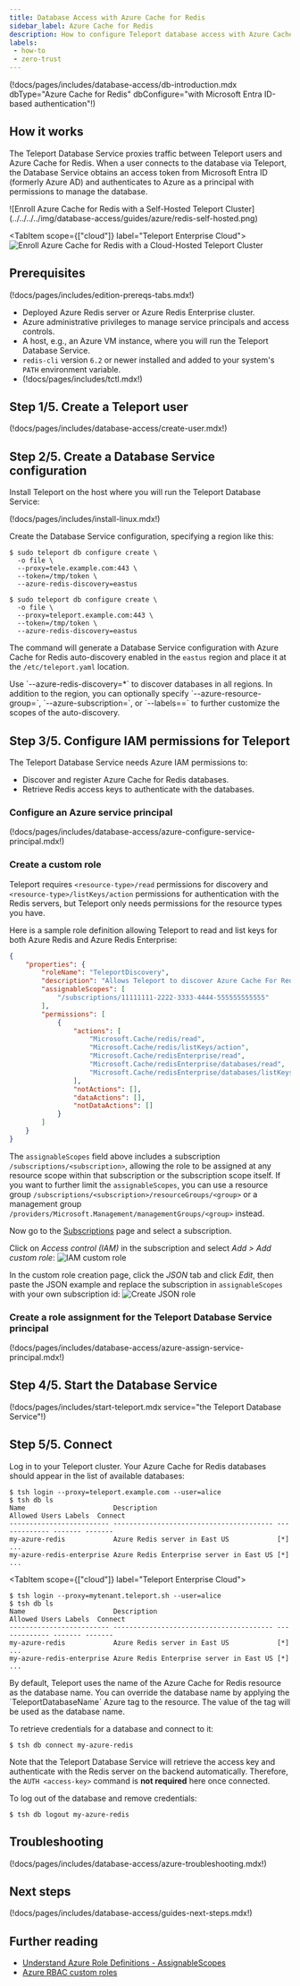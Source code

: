 ```yaml
---
title: Database Access with Azure Cache for Redis
sidebar_label: Azure Cache for Redis
description: How to configure Teleport database access with Azure Cache for Redis
labels:
 - how-to
 - zero-trust
---
```


(!docs/pages/includes/database-access/db-introduction.mdx dbType="Azure Cache for Redis" dbConfigure="with Microsoft Entra ID-based authentication"!)

## How it works

The Teleport Database Service proxies traffic between Teleport users and Azure
Cache for Redis. When a user connects to the database via Teleport, the Database
Service obtains an access token from Microsoft Entra ID (formerly Azure AD) and
authenticates to Azure as a principal with permissions to manage the database.

<Tabs>
<TabItem scope={["oss", "enterprise"]} label="Self-Hosted">
![Enroll Azure Cache for Redis with a Self-Hosted Teleport Cluster](../../../../img/database-access/guides/azure/redis-self-hosted.png)
</TabItem>

<TabItem scope={["cloud"]} label="Teleport Enterprise Cloud">
![Enroll Azure Cache for Redis with a Cloud-Hosted Teleport Cluster](../../../../img/database-access/guides/azure/redis-cloud.png)
</TabItem>

</Tabs>

## Prerequisites

(!docs/pages/includes/edition-prereqs-tabs.mdx!)

- Deployed Azure Redis server or Azure Redis Enterprise cluster.
- Azure administrative privileges to manage service principals and access
  controls.
- A host, e.g., an Azure VM instance, where you will run the Teleport Database
  Service.
- `redis-cli` version `6.2` or newer installed and added to your system's
  `PATH` environment variable.
- (!docs/pages/includes/tctl.mdx!)

## Step 1/5. Create a Teleport user

(!docs/pages/includes/database-access/create-user.mdx!)

## Step 2/5. Create a Database Service configuration

Install Teleport on the host where you will run the Teleport Database Service:

(!docs/pages/includes/install-linux.mdx!)

Create the Database Service configuration, specifying a region like this:

<Tabs>
<TabItem scope={["oss", "enterprise"]} label="Self-Hosted">

```code
$ sudo teleport db configure create \
  -o file \
  --proxy=tele.example.com:443 \
  --token=/tmp/token \
  --azure-redis-discovery=eastus
```
</TabItem>
<TabItem scope={["cloud"]} label="Teleport Enterprise Cloud">

```code
$ sudo teleport db configure create \
  -o file \
  --proxy=teleport.example.com:443 \
  --token=/tmp/token \
  --azure-redis-discovery=eastus
```
</TabItem>

</Tabs>

The command will generate a Database Service configuration with Azure Cache for
Redis auto-discovery enabled in the `eastus` region and place it at the
`/etc/teleport.yaml` location.

<Admonition type="tip">
Use `--azure-redis-discovery=*` to discover databases in all regions. In
addition to the region, you can optionally specify
`--azure-resource-group=<resource-group-name>`,
`--azure-subscription=<subscription-id>`, or `--labels=<key>=<value>` to
further customize the scopes of the auto-discovery.
</Admonition>

## Step 3/5. Configure IAM permissions for Teleport

The Teleport Database Service needs Azure IAM permissions to:

- Discover and register Azure Cache for Redis databases. 
- Retrieve Redis access keys to authenticate with the databases.

### Configure an Azure service principal

(!docs/pages/includes/database-access/azure-configure-service-principal.mdx!)

### Create a custom role

Teleport requires `<resource-type>/read` permissions for discovery and
`<resource-type>/listKeys/action` permissions for authentication with the
Redis servers, but Teleport only needs permissions for the resource types
you have.

Here is a sample role definition allowing Teleport to read and list keys
for both Azure Redis and Azure Redis Enterprise:
```json
{
    "properties": {
        "roleName": "TeleportDiscovery",
        "description": "Allows Teleport to discover Azure Cache For Redis databases and list keys",
        "assignableScopes": [
            "/subscriptions/11111111-2222-3333-4444-555555555555"
        ],
        "permissions": [
            {
                "actions": [
                    "Microsoft.Cache/redis/read",
                    "Microsoft.Cache/redis/listKeys/action",
                    "Microsoft.Cache/redisEnterprise/read",
                    "Microsoft.Cache/redisEnterprise/databases/read",
                    "Microsoft.Cache/redisEnterprise/databases/listKeys/action"
                ],
                "notActions": [],
                "dataActions": [],
                "notDataActions": []
            }
        ]
    }
}
```
The `assignableScopes` field above includes a subscription
`/subscriptions/<subscription>`, allowing the role to be assigned at any
resource scope within that subscription or the subscription scope itself. If
you want to further limit the `assignableScopes`, you can use a resource group
`/subscriptions/<subscription>/resourceGroups/<group>` or a management group
`/providers/Microsoft.Management/managementGroups/<group>` instead.

Now go to the [Subscriptions](https://portal.azure.com/#view/Microsoft_Azure_Billing/SubscriptionsBlade) page and select a subscription.

Click on *Access control (IAM)* in the subscription and select *Add > Add custom role*:
![IAM custom role](../../../../img/azure/add-custom-role@2x.png)

In the custom role creation page, click the *JSON* tab and click *Edit*, then paste the JSON example
and replace the subscription in `assignableScopes` with your own subscription id:
![Create JSON role](../../../../img/database-access/guides/azure/redis-create-role-from-json.png)

### Create a role assignment for the Teleport Database Service principal

(!docs/pages/includes/database-access/azure-assign-service-principal.mdx!)

## Step 4/5. Start the Database Service

(!docs/pages/includes/start-teleport.mdx service="the Teleport Database Service"!)

## Step 5/5. Connect

Log in to your Teleport cluster. Your Azure Cache for Redis databases should
appear in the list of available databases:

<Tabs>
<TabItem scope={["oss", "enterprise"]} label="Self-Hosted">

```code
$ tsh login --proxy=teleport.example.com --user=alice
$ tsh db ls
Name                      Description                              Allowed Users Labels  Connect 
------------------------- ---------------------------------------- ------------- ------- ------- 
my-azure-redis            Azure Redis server in East US            [*]           ...
my-azure-redis-enterprise Azure Redis Enterprise server in East US [*]           ...
```

</TabItem>

<TabItem scope={["cloud"]} label="Teleport Enterprise Cloud">

```code
$ tsh login --proxy=mytenant.teleport.sh --user=alice
$ tsh db ls
Name                      Description                              Allowed Users Labels  Connect 
------------------------- ---------------------------------------- ------------- ------- ------- 
my-azure-redis            Azure Redis server in East US            [*]           ...
my-azure-redis-enterprise Azure Redis Enterprise server in East US [*]           ...
```

</TabItem>

</Tabs>

<Admonition type="note" title="Override default database name">
By default, Teleport uses the name of the Azure Cache for Redis resource as the
database name. You can override the database name by applying the
`TeleportDatabaseName` Azure tag to the resource. The value of the tag will be
used as the database name.
</Admonition>

To retrieve credentials for a database and connect to it:

```code
$ tsh db connect my-azure-redis
```

Note that the Teleport Database Service will retrieve the access key and
authenticate with the Redis server on the backend automatically. Therefore,
the `AUTH <access-key>` command is **not required** here once connected.

To log out of the database and remove credentials:

```code
$ tsh db logout my-azure-redis
```

## Troubleshooting

(!docs/pages/includes/database-access/azure-troubleshooting.mdx!)

## Next steps

(!docs/pages/includes/database-access/guides-next-steps.mdx!)

## Further reading
- [Understand Azure Role Definitions - AssignableScopes](https://learn.microsoft.com/en-us/azure/role-based-access-control/role-definitions#assignablescopes)
- [Azure RBAC custom roles](https://docs.microsoft.com/en-us/azure/role-based-access-control/custom-roles)

